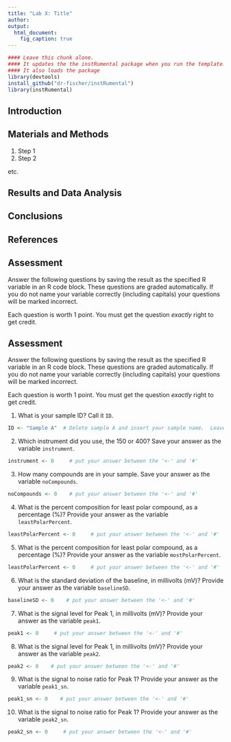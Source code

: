 ```yaml
---
title: "Lab X: Title"
author: 
output:
  html_document:
    fig_caption: true
---
```


```r
#### Leave this chunk alone.
#### It updates the the instRumental package when you run the template.
#### It also loads the package
library(devtools)
install_github("dr-fischer/instRumental")
library(instRumental)
```

## Introduction

## Materials and Methods

1. Step 1
1. Step 2

etc.

## Results and Data Analysis

## Conclusions

## References

## Assessment

Answer the following questions by saving the result as the specified R variable in an R code block.  These questions are graded automatically.  If you do not name your variable correctly (including capitals) your questions will be marked incorrect.

Each question is worth 1 point.  You must get the question *exactly* right to get credit.

## Assessment

Answer the following questions by saving the result as the specified R variable in an R code block.  These questions are graded automatically.  If you do not name your variable correctly (including capitals) your questions will be marked incorrect.

Each question is worth 1 point.  You must get the question *exactly* right to get credit.

1. What is your sample ID?  Call it `ID`.

```r
ID <- "Sample A"  # Delete sample A and insert your sample name.  Leave the quotes.
```

2. Which instrument did you use, the 150 or 400?  Save your answer as the variable `instrument`.

```r
instrument <- 0     # put your answer between the '<-' and '#'
```

3. How many compounds are in your sample.  Save your answer as the variable `noCompounds`.

```r
noCompounds <- 0    # put your answer between the '<-' and '#'
```

4. What is the percent composition for least polar compound, as a percentage (%)?  Provide your answer as the variable `leastPolarPercent`.

```r
leastPolarPercent <- 0     # put your answer between the '<-' and '#'
```

5. What is the percent composition for least polar compound, as a percentage (%)?  Provide your answer as the variable `mostPolarPercent`.

```r
leastPolarPercent <- 0     # put your answer between the '<-' and '#'
```

6. What is the standard deviation of the baseline, in millivolts (mV)?  Provide your answer as the variable `baselineSD`.

```r
baselineSD <- 0    # put your answer between the '<-' and '#'
```

7. What is the signal level for Peak 1, in millivolts (mV)?  Provide your answer as the variable `peak1`.

```r
peak1 <- 0     # put your answer between the '<-' and '#'
```

8. What is the signal level for Peak 1, in millivolts (mV)?  Provide your answer as the variable `peak2`.

```r
peak2 <- 0    # put your answer between the '<-' and '#'
```

9. What is the signal to noise ratio for Peak 1?  Provide your answer as the variable `peak1_sn`.

```r
peak1_sn <- 0    # put your answer between the '<-' and '#'
```

10. What is the signal to noise ratio for Peak 1?  Provide your answer as the variable `peak2_sn`.

```r
peak2_sn <- 0     # put your answer between the '<-' and '#'
```
